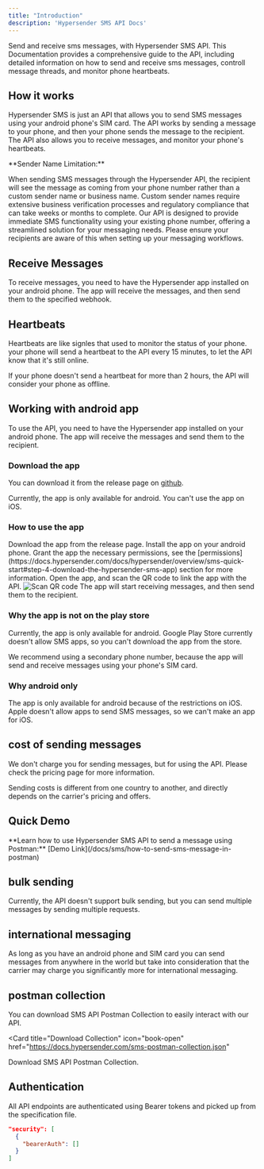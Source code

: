 ```yaml
---
title: "Introduction"
description: 'Hypersender SMS API Docs'
---
```


Send and receive sms messages, with Hypersender SMS API. This Documentation provides a comprehensive guide to the API, including detailed information on how to send and receive sms messages, controll message threads, and monitor phone heartbeats.

## How it works

Hypersender SMS is just an API that allows you to send SMS messages using your android phone's SIM card. The API works by sending a message to your phone, and then your phone sends the message to the recipient. The API also allows you to receive messages, and monitor your phone's heartbeats.

<Warning>
  **Sender Name Limitation:**

  When sending SMS messages through the Hypersender API, the recipient will see the message as coming from your phone number rather than a custom sender name or business name. Custom sender names require extensive business verification processes and regulatory compliance that can take weeks or months to complete. Our API is designed to provide immediate SMS functionality using your existing phone number, offering a streamlined solution for your messaging needs. Please ensure your recipients are aware of this when setting up your messaging workflows.
</Warning>

## Receive Messages

To receive messages, you need to have the Hypersender app installed on your android phone. The app will receive the messages, and then send them to the specified webhook.

## Heartbeats

Heartbeats are like signles that used to monitor the status of your phone. your phone will send a heartbeat to the API every 15 minutes, to let the API know that it's still online.

If your phone doesn't send a heartbeat for more than 2 hours, the API will consider your phone as offline.

## Working with android app

To use the API, you need to have the Hypersender app installed on your android phone. The app will receive the messages and send them to the recipient.

### Download the app

You can download it from the release page on [github](https://github.com/hypersender/sms-app-releases/releases).

<Warning>
  Currently, the app is only available for android. You can't use the app on iOS.
</Warning>

### How to use the app

<Steps>
<Step title="Download the app">
  Download the app from the release page.
</Step>

<Step title="Install the app">
  Install the app on your android phone.
</Step>

<Step title="Grant the app the necessary permissions">
  Grant the app the necessary permissions, see the [permissions](https://docs.hypersender.com/docs/hypersender/overview/sms-quick-start#step-4-download-the-hypersender-sms-app) section for more information.
</Step>

<Step title="Open the app">
  Open the app, and scan the QR code to link the app with the API.
  <Frame>
    <img src="/images/scan-qrcode.png" alt="Scan QR code" />
  </Frame>
</Step>

<Step title="The app will start receiving messages">
  The app will start receiving messages, and then send them to the recipient.
</Step>
</Steps>

### Why the app is not on the play store

Currently, the app is only available for android. Google Play Store currently doesn't allow SMS apps, so you can't download the app from the store.

<Info>
  We recommend using a secondary phone number, because the app will send and receive messages using your phone's SIM card.
</Info>

### Why android only

The app is only available for android because of the restrictions on iOS. Apple doesn't allow apps to send SMS messages, so we can't make an app for iOS.

## cost of sending messages

We don't charge you for sending messages, but for using the API. Please check the pricing page for more information.

Sending costs is different from one country to another, and directly depends on the carrier's pricing and offers.

## Quick Demo

<Tip>
  **Learn how to use Hypersender SMS API to send a message using Postman:** [Demo Link](/docs/sms/how-to-send-sms-message-in-postman)
</Tip>

## bulk sending

Currently, the API doesn't support bulk sending, but you can send multiple messages by sending multiple requests.

## international messaging

As long as you have an android phone and SIM card you can send messages from anywhere in the world but take into consideration that the carrier may charge you significantly more for international messaging.

## postman collection
You can download SMS API Postman Collection to easily interact with our API.

<Card
title="Download Collection"
icon="book-open"
href="https://docs.hypersender.com/sms-postman-collection.json"
>
  Download SMS API Postman Collection.
</Card>

## Authentication

All API endpoints are authenticated using Bearer tokens and picked up from the specification file.

```json
"security": [
  {
    "bearerAuth": []
  }
]
```
